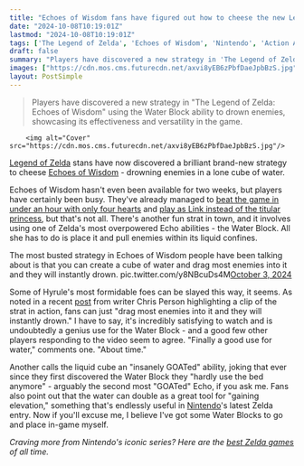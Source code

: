 ```yaml
---
title: "Echoes of Wisdom fans have figured out how to cheese the new Legend of Zelda game: drowning every enemy in a single cube of water"
date: "2024-10-08T10:19:01Z"
lastmod: "2024-10-08T10:19:01Z"
tags: ['The Legend of Zelda', 'Echoes of Wisdom', 'Nintendo', 'Action Adventure', 'Strategy']
draft: false
summary: "Players have discovered a new strategy in 'The Legend of Zelda: Echoes of Wisdom' using the Water Block ability to drown enemies, showcasing its effectiveness and versatility in the game."
images: ["https://cdn.mos.cms.futurecdn.net/axvi8yEB6zPbfDaeJpbBzS.jpg"]
layout: PostSimple
---
```

> Players have discovered a new strategy in "The Legend of Zelda: Echoes of Wisdom" using the Water Block ability to drown enemies, showcasing its effectiveness and versatility in the game.


        <img alt="Cover" src="https://cdn.mos.cms.futurecdn.net/axvi8yEB6zPbfDaeJpbBzS.jpg"/>
        
[<u>Legend of Zelda</u>](https://www.gamesradar.com/games/action/the-legend-of-zelda/) stans have now discovered a brilliant brand-new strategy to cheese [<u>Echoes of Wisdom</u>](https://www.gamesradar.com/games/the-legend-of-zelda/the-legend-of-zelda-echoes-of-wisdom-guide/) - drowning enemies in a lone cube of water.

Echoes of Wisdom hasn't even been available for two weeks, but players have certainly been busy. They've already managed to [<u>beat the game in under an hour with only four hearts</u>](https://www.gamesradar.com/games/the-legend-of-zelda/speedrunners-are-already-tearing-the-new-zelda-game-apart-beating-echoes-of-wisdom-in-less-than-an-hour-with-only-4-hearts/) and [<u>play as Link instead of the titular princess</u>](https://www.gamesradar.com/games/the-legend-of-zelda/after-just-8-days-zelda-echoes-of-wisdom-players-have-already-found-a-way-to-play-as-link-instead-of-the-titular-princess/), but that's not all. There's another fun strat in town, and it involves using one of Zelda's most overpowered Echo abilities - the Water Block. All she has to do is place it and pull enemies within its liquid confines.

The most busted strategy in Echoes of Wisdom people have been talking about is that you can create a cube of water and drag most enemies into it and they will instantly drown. pic.twitter.com/y8NBcuDs4M[October 3, 2024](https://twitter.com/Papapishu/status/1841966251108639135)

Some of Hyrule's most formidable foes can be slayed this way, it seems. As noted in a recent [<u>post</u>](https://x.com/Papapishu/status/1841966251108639135) from writer Chris Person highlighting a clip of the strat in action, fans can just "drag most enemies into it and they will instantly drown." I have to say, it's incredibly satisfying to watch and is undoubtedly a genius use for the Water Block - and a good few other players responding to the video seem to agree. "Finally a good use for water," comments one. "About time."

Another calls the liquid cube an "insanely GOATed" ability, joking that ever since they first discovered the Water Block they "hardly use the bed anymore" - arguably the second most "GOATed" Echo, if you ask me. Fans also point out that the water can double as a great tool for "gaining elevation," something that's endlessly useful in [<u>Nintendo</u>](https://www.gamesradar.com/platforms/nintendo/)'s latest Zelda entry. Now if you'll excuse me, I believe I've got some Water Blocks to go and place in-game myself.

*Craving more from Nintendo's iconic series? Here are the *[<u><em>best Zelda games</em></u>](https://www.gamesradar.com/best-zelda-games/)* of all time.*
        